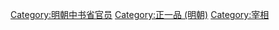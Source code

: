 {{Catmore}}

[[Category:明朝中书省官员|Category:明朝中书省官员]]
[[Category:正一品_(明朝)|Category:正一品 (明朝)]]
[[Category:宰相|Category:宰相]]